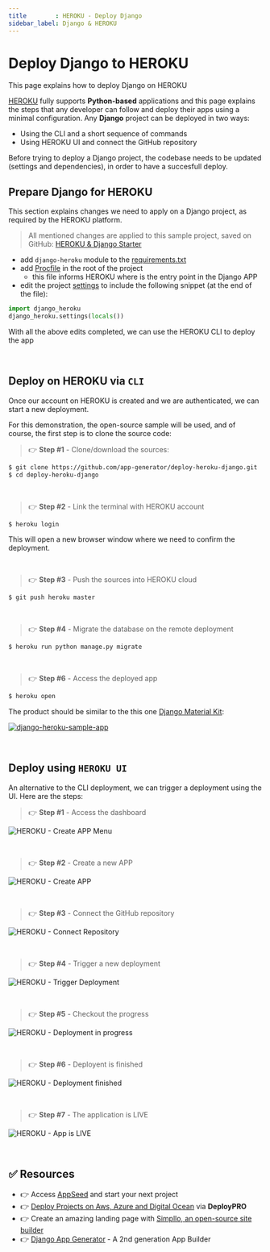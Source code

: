 ```yaml
---
title        : HEROKU - Deploy Django
sidebar_label: Django & HEROKU 
---
```


# Deploy Django to HEROKU

<SubHeading>This page explains how to deploy Django on HEROKU</SubHeading>

[HEROKU](https://www.heroku.com/what) fully supports **Python-based** applications and this page explains the steps that any developer can follow and deploy their apps using a minimal configuration. 
Any **Django** project can be deployed in two ways:

- Using the CLI and a short sequence of commands 
- Using HEROKU UI and connect the GitHub repository 

Before trying to deploy a Django project, the codebase needs to be updated (settings and dependencies), in order to have a succesfull deploy.  

## Prepare Django for HEROKU  

This section explains changes we need to apply on a Django project, as required by the HEROKU platform. 

> All mentioned changes are applied to this sample project, saved on GitHub: [HEROKU & Django Starter](https://github.com/app-generator/deploy-heroku-django)

- add `django-heroku` module to the [requirements.txt](https://github.com/app-generator/deploy-heroku-django/blob/master/requirements.txt)
- add [Procfile](https://github.com/app-generator/deploy-heroku-django/blob/master/Procfile) in the root of the project
  - this file informs HEROKU where is the entry point in the Django APP 
- edit the project [settings](https://github.com/app-generator/deploy-heroku-django/blob/master/core/settings.py) to include the following snippet (at the end of the file):

```python
import django_heroku
django_heroku.settings(locals())
```

With all the above edits completed, we can use the HEROKU CLI to deploy the app

<br />

## Deploy on HEROKU via `CLI`

Once our account on HEROKU is created and we are authenticated, we can start a new deployment. 

For this demonstration, the open-source sample will be used, and of course, the first step is to clone the source code: 

> 👉 **Step #1** - Clone/download the sources: 

```bash
$ git clone https://github.com/app-generator/deploy-heroku-django.git
$ cd deploy-heroku-django
```

<br />

> 👉 **Step #2** - Link the terminal with HEROKU account 

```bash
$ heroku login
```

This will open a new browser window where we need to confirm the deployment. 

<br />

> 👉 **Step #3** - Push the sources into HEROKU cloud 

```bash
$ git push heroku master
```

<br />

> 👉 **Step #4** - Migrate the database on the remote deployment 

```bash
$ heroku run python manage.py migrate 
```

<br />

> 👉 **Step #6** - Access the deployed app  

```bash 
$ heroku open
```

The product should be similar to the this one [Django Material Kit](https://django-material-kit.appseed-srv1.com/login/): 

[![django-heroku-sample-app](https://user-images.githubusercontent.com/51070104/231852780-61da3ad5-b17d-4c42-9fc9-5f559fa3f1a8.jpg)](https://docs.appseed.us/deployment/heroku/django/)

<br />

## Deploy using `HEROKU UI`

An alternative to the CLI deployment, we can trigger a deployment using the UI. Here are the steps: 

> 👉 **Step #1** - Access the dashboard 

![HEROKU - Create APP Menu](https://user-images.githubusercontent.com/51070104/232183710-75786f69-8559-4a73-b3db-cb13f85b9c4d.png)

<br />

> 👉 **Step #2** - Create a new APP 

![HEROKU - Create APP](https://user-images.githubusercontent.com/51070104/232183732-da644058-2d14-4e5c-84d2-1996aa0a589f.png)

<br />

> 👉 **Step #3** - Connect the GitHub repository 

![HEROKU - Connect Repository](https://user-images.githubusercontent.com/51070104/232183842-f73a682e-1948-4e1e-a7df-9c92db6fb7af.png)

<br />

> 👉 **Step #4** - Trigger a new deployment 

![HEROKU - Trigger Deployment](https://user-images.githubusercontent.com/51070104/232183996-51be1a59-2435-42ed-a3e9-41d7a9a5d80e.png)

<br />

> 👉 **Step #5** - Checkout the progress

![HEROKU - Deployment in progress](https://user-images.githubusercontent.com/51070104/232184039-58904f22-b421-4e1a-a982-4ea0f5616c55.png)

<br />

> 👉 **Step #6** - Deployent is finished 

![HEROKU - Deployment finished](https://user-images.githubusercontent.com/51070104/232184072-0b32aa3c-d957-4e6a-bf91-c2577c99afce.png)

<br />

> 👉 **Step #7** - The application is LIVE 

![HEROKU - App is LIVE](https://user-images.githubusercontent.com/51070104/232184103-4b300955-8b3a-4daf-9c83-0b483b2bab8b.png)

<br />

## ✅ Resources 

- 👉 Access [AppSeed](https://appseed.us/) and start your next project
- 👉 [Deploy Projects on Aws, Azure and Digital Ocean](https://www.docs.deploypro.dev/) via **DeployPRO**
- 👉 Create an amazing landing page with [Simpllo, an open-source site builder](https://www.simpllo.com/)
- 👉 [Django App Generator](https://app-generator.dev/django/) - A 2nd generation App Builder
